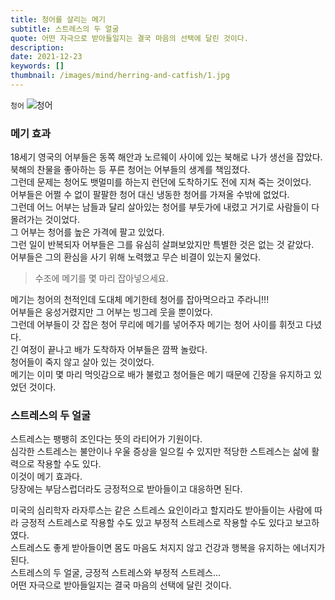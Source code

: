 ```yaml
---
title: 청어를 살리는 메기
subtitle: 스트레스의 두 얼굴
quote: 어떤 자극으로 받아들일지는 결국 마음의 선택에 달린 것이다.
description: 
date: 2021-12-23
keywords: []
thumbnail: /images/mind/herring-and-catfish/1.jpg
---
```


`청어`
![청어](/images/mind/herring-and-catfish/1.jpg)

### 메기 효과

18세기 영국의 어부들은 동쪽 해안과 노르웨이 사이에 있는 북해로 나가 생선을 잡았다.  
북해의 찬물을 좋아하는 등 푸른 청어는 어부들의 생계를 책임졌다.  
그런데 문제는 청어도 뱃멀미를 하는지 런던에 도착하기도 전에 지쳐 죽는 것이었다.  
어부들은 어쩔 수 없이 팔팔한 청어 대신 냉동한 청어를 가져올 수밖에 없었다.  
그런데 어느 어부는 남들과 달리 살아있는 청어를 부둣가에 내렸고 거기로 사람들이 다 몰려가는 것이었다.  
그 어부는 청어를 높은 가격에 팔고 있었다.  
그런 일이 반복되자 어부들은 그를 유심히 살펴보았지만 특별한 것은 없는 것 같았다.  
어부들은 그의 환심을 사기 위해 노력했고 무슨 비결이 있는지 물었다.  

> 수조에 메기를 몇 마리 잡아넣으세요.

메기는 청어의 천적인데 도대체 메기한테 청어를 잡아먹으라고 주라니!!!  
어부들은 웅성거렸지만 그 어부는 빙그레 웃을 뿐이었다.  
그런데 어부들이 갓 잡은 청어 무리에 메기를 넣어주자 메기는 청어 사이를 휘젓고 다녔다.  
긴 여정이 끝나고 배가 도착하자 어부들은 깜짝 놀랐다.  
청어들이 죽지 않고 살아 있는 것이었다.  
메기는 이미 몇 마리 먹잇감으로 배가 불렀고 청어들은 메기 때문에 긴장을 유지하고 있었던 것이다.  

### 스트레스의 두 얼굴

스트레스는 팽팽히 조인다는 뜻의 라티어가 기원이다.  
심각한 스트레스는 불안이나 우울 증상을 일으킬 수 있지만 적당한 스트레스는 삶에 활력으로 작용할 수도 있다.  
이것이 메기 효과다.  
당장에는 부담스럽더라도 긍정적으로 받아들이고 대응하면 된다.  
  
미국의 심리학자 라자루스는 같은 스트레스 요인이라고 할지라도 받아들이는 사람에 따라 긍정적 스트레스로 작용할 수도 있고 부정적 스트레스로 작용할 수도 있다고 보고하였다.  
스트레스도 좋게 받아들이면 몸도 마음도 처지지 않고 건강과 행복을 유지하는 에너지가 된다.  
스트레스의 두 얼굴, 긍정적 스트레스와 부정적 스트레스…  
어떤 자극으로 받아들일지는 결국 마음의 선택에 달린 것이다.